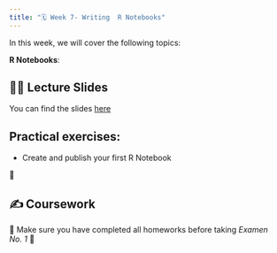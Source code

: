 ```yaml
---
title: "🗓️ Week 7- Writing  R Notebooks"
---
```


In this week, we will cover the following topics:

**R Notebooks**:

## 👨‍🏫 Lecture Slides 

You can find the slides [here](https://drive.google.com/file/d/1eqrXXR_0dAapvCg-arqCSd5R-0m5_l_x/view?usp=sharing)


## **Practical exercises**:

-  Create and publish your first R Notebook

🎥 


## ✍️ Coursework

🚧 Make sure you have completed all homeworks before taking *Examen No. 1* 🚧




